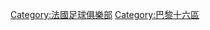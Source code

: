 {{Commons category|Paris Saint-Germain Football Club}}
{{Cat main|巴黎聖日耳曼足球俱樂部}}

[[Category:法國足球俱樂部|Category:法國足球俱樂部]]
[[Category:巴黎十六區|Category:巴黎十六區]]